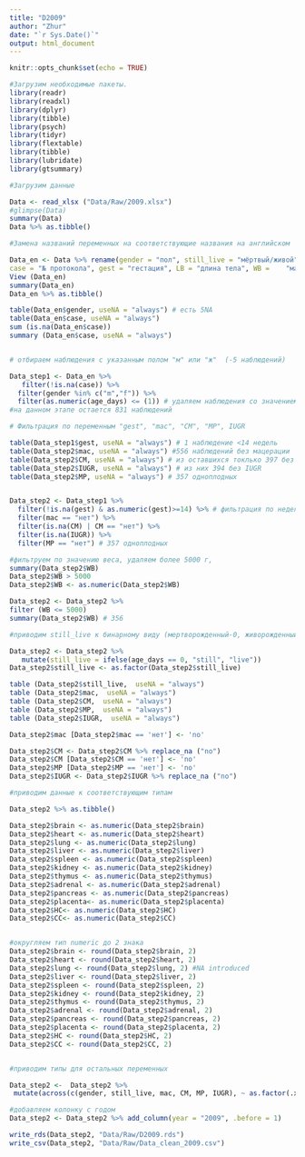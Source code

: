 ```yaml
---
title: "D2009"
author: "Zhur"
date: "`r Sys.Date()`"
output: html_document
---
```


```r
knitr::opts_chunk$set(echo = TRUE)
```


```r
#Загрузим необходимые пакеты.
library(readr)
library(readxl)
library(dplyr)
library(tibble)
library(psych)
library(tidyr)
library(flextable)
library(tibble)
library(lubridate)
library(gtsummary)
```
```r
#Загрузим данные

Data <- read_xlsx ("Data/Raw/2009.xlsx")
#glimpse(Data)
summary(Data)
Data %>% as.tibble()
```
```r
#Замена названий переменных на соответствующие названия на английском

Data_en <- Data %>% rename(gender = "пол", still_live = "мёртвый/живой", age_days = "возраст",	
case = "№ протокола", gest = "гестация", LB	= "длина тела", WB =	"масса тела", brain =	"мозг", heart = "сердце", lung	= "лёгкие", liver	= "печень", spleen	= "селезенка", kidney =	"почки", thymus	= "тимус", adrenal = "н/п", pancreas = "пжж", placenta =	"плацента", mac	= "мацерация", CM	= "ВПР", MP = "многоплодная", IUGR	= "СЗРП", HC = "окружность головы", CC	= "окружность груди")
View (Data_en)
summary(Data_en)
Data_en %>% as.tibble()

```
```r
table(Data_en$gender, useNA = "always") # есть 5NA
table(Data_en$case, useNA = "always")
sum (is.na(Data_en$case))
summary (Data_en$case, useNA = "always")


# отбираем наблюдения с указанным полом "м" или "ж"  (-5 наблюдений)

Data_step1 <- Data_en %>%
   filter(!is.na(case)) %>%
  filter(gender %in% c("m","f")) %>% 
  filter(as.numeric(age_days) <= (1)) # удаляем наблюдения со значением переменной > 1
#на данном этапе остается 831 наблюдений

```

```r
# Фильтрация по переменным "gest", "mac", "CM", "MP", IUGR 

table(Data_step1$gest, useNA = "always") # 1 наблюдение <14 недель  
table(Data_step2$mac, useNA = "always") #556 наблюдений без мацерации 
table(Data_step2$CM, useNA = "always") # из оставшихся токлько 397 без CM (NA и нет)
table(Data_step2$IUGR, useNA = "always") # из них 394 без IUGR
table(Data_step2$MP, useNA = "always") # 357 одноплодных


Data_step2 <- Data_step1 %>% 
  filter(!is.na(gest) & as.numeric(gest)>=14) %>% # фильтрация по неделям гестации 
  filter(mac == "нет") %>% 
  filter(is.na(CM) | CM == "нет") %>% 
  filter(is.na(IUGR)) %>% 
  filter(MP == "нет") # 357 одноплодных

#фильтруем по значению веса, удаляем более 5000 г, 
summary(Data_step2$WB)
Data_step2$WB > 5000
Data_step2$WB <- as.numeric(Data_step2$WB)

Data_step2 <- Data_step2 %>% 
filter (WB <= 5000)
summary(Data_step2$WB) # 356

#приводим still_live к бинарному виду (мертворожденный-0, живорожденный -1

Data_step2 <- Data_step2 %>% 
   mutate(still_live = ifelse(age_days == 0, "still", "live"))
Data_step2$still_live <- as.factor(Data_step2$still_live)

```


```r
table (Data_step2$still_live,  useNA = "always")
table (Data_step2$mac,  useNA = "always")
table (Data_step2$CM,  useNA = "always")
table (Data_step2$MP,  useNA = "always")
table (Data_step2$IUGR,  useNA = "always")

Data_step2$mac [Data_step2$mac == 'нет'] <- 'no'

Data_step2$CM <- Data_step2$CM %>% replace_na ("no")
Data_step2$CM [Data_step2$CM == 'нет'] <- 'no'
Data_step2$MP [Data_step2$MP == 'нет'] <- 'no'
Data_step2$IUGR <- Data_step2$IUGR %>% replace_na ("no")

```


```r
#приводим данные к соответствующим типам

Data_step2 %>% as.tibble()

Data_step2$brain <- as.numeric(Data_step2$brain)
Data_step2$heart <- as.numeric(Data_step2$heart)
Data_step2$lung <- as.numeric(Data_step2$lung)
Data_step2$liver <- as.numeric(Data_step2$liver)
Data_step2$spleen <- as.numeric(Data_step2$spleen)
Data_step2$kidney <- as.numeric(Data_step2$kidney)
Data_step2$thymus <- as.numeric(Data_step2$thymus)
Data_step2$adrenal <- as.numeric(Data_step2$adrenal)
Data_step2$pancreas <- as.numeric(Data_step2$pancreas)
Data_step2$placenta<- as.numeric(Data_step2$placenta)
Data_step2$HC<- as.numeric(Data_step2$HC)
Data_step2$CC<- as.numeric(Data_step2$CC)


#округляем тип numeric до 2 знака
Data_step2$brain <- round(Data_step2$brain, 2)
Data_step2$heart <- round(Data_step2$heart, 2)
Data_step2$lung <- round(Data_step2$lung, 2) #NA introduced
Data_step2$liver <- round(Data_step2$liver, 2)
Data_step2$spleen <- round(Data_step2$spleen, 2)
Data_step2$kidney <- round(Data_step2$kidney, 2) 
Data_step2$thymus <- round(Data_step2$thymus, 2)
Data_step2$adrenal <- round(Data_step2$adrenal, 2)
Data_step2$pancreas <- round(Data_step2$pancreas, 2)
Data_step2$placenta <- round(Data_step2$placenta, 2)
Data_step2$HC <- round(Data_step2$HC, 2)
Data_step2$CC <- round(Data_step2$CC, 2)


#приводим типы для остальных переменных

Data_step2 <-  Data_step2 %>%
 mutate(across(c(gender, still_live, mac, CM, MP, IUGR), ~ as.factor(.x)), across(c(case, gest, age_days, gest, LB, WB), ~ as.numeric(.x))) 

#добавляем колонку с годом
Data_step2 <- Data_step2 %>% add_column(year = "2009", .before = 1)

write_rds(Data_step2, "Data/Raw/D2009.rds") 
write_csv(Data_step2, "Data/Raw/Data_clean_2009.csv")

```

